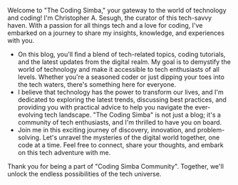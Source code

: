 Welcome to "The Coding Simba," your gateway to the world of technology and
coding! I'm Christopher A. Sesugh, the curator of this tech-savvy haven.
With a passion for all things tech and a love for coding, I've embarked on
a journey to share my insights, knowledge, and experiences with you.

- On this blog, you'll find a blend of tech-related topics, coding
  tutorials, and the latest updates from the digital realm. My goal is to
  demystify the world of technology and make it accessible to tech
  enthusiasts of all levels. Whether you're a seasoned coder or just dipping
  your toes into the tech waters, there's something here for everyone.
- I believe that technology has the power to transform our lives, and I'm
  dedicated to exploring the latest trends, discussing best practices, and
  providing you with practical advice to help you navigate the ever-evolving
  tech landscape. "The Coding Simba" is not just a blog; it's a community of
  tech enthusiasts, and I'm thrilled to have you on board.
- Join me in this exciting journey of discovery, innovation, and
  problem-solving. Let's unravel the mysteries of the digital world
  together, one code at a time. Feel free to connect, share your thoughts,
  and embark on this tech adventure with me.

Thank you for being a part of "Coding Simba Community". Together, we'll unlock the
endless possibilities of the tech universe.
